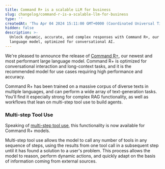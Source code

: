 ```yaml
---
title: Command R+ is a scalable LLM for business
slug: changelog/command-r-is-a-scalable-llm-for-business
type: ''
createdAt: 'Thu Apr 04 2024 15:11:00 GMT+0000 (Coordinated Universal Time)'
hidden: false
description: >-
  Unlock dynamic, accurate, and complex responses with Command R+, our new large
  language model, optimized for conversational AI.
---
```

We're pleased to announce the release of [Command R+](/docs/command-r-plus), our newest and most performant large language model. Command R+ is optimized for conversational interaction and long-context tasks, and it is the recommended model for use cases requiring high performance and accuracy.

Command R+ has been trained on a massive corpus of diverse texts in multiple languages, and can perform a wide array of text-generation tasks. You'll find it especially strong for complex RAG functionality, as well as workflows that lean on multi-step tool use to build agents. 

### Multi-step Tool Use

Speaking of [multi-step tool use](/docs/multi-step-tool-use), this functionality is now available for Command R+ models.

Multi-step tool use allows the model to call any number of tools in any sequence of steps, using the results from one tool call in a subsequent step until it has found a solution to a user's problem. This process allows the model to reason, perform dynamic actions, and quickly adapt on the basis of information coming from external sources.

